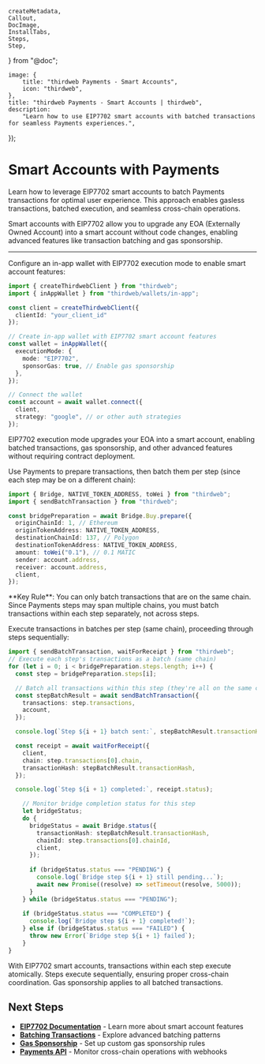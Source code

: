 	createMetadata,
	Callout,
	DocImage,
	InstallTabs,
	Steps,
	Step,
} from "@doc";

	image: {
		title: "thirdweb Payments - Smart Accounts",
		icon: "thirdweb",
	},
	title: "thirdweb Payments - Smart Accounts | thirdweb",
	description:
		"Learn how to use EIP7702 smart accounts with batched transactions for seamless Payments experiences.",
});

# Smart Accounts with Payments

Learn how to leverage EIP7702 smart accounts to batch Payments transactions for optimal user experience. This approach enables gasless transactions, batched execution, and seamless cross-chain operations.

Smart accounts with EIP7702 allow you to upgrade any EOA (Externally Owned Account) into a smart account without code changes, enabling advanced features like transaction batching and gas sponsorship.

---

<Steps>
<Step title='Install the SDK'>
<InstallTabs
	npm="npm i thirdweb"
	yarn="yarn add thirdweb"
	pnpm="pnpm i thirdweb"
/>
</Step>
<Step title='Set up EIP7702 In-App Wallet'>

Configure an in-app wallet with EIP7702 execution mode to enable smart account features:

```typescript
import { createThirdwebClient } from "thirdweb";
import { inAppWallet } from "thirdweb/wallets/in-app";

const client = createThirdwebClient({ 
  clientId: "your_client_id" 
});

// Create in-app wallet with EIP7702 smart account features
const wallet = inAppWallet({
  executionMode: {
    mode: "EIP7702",
    sponsorGas: true, // Enable gas sponsorship
  },
});

// Connect the wallet
const account = await wallet.connect({
  client,
  strategy: "google", // or other auth strategies
});
```

<Callout variant="info">
  EIP7702 execution mode upgrades your EOA into a smart account, enabling batched transactions, gas sponsorship, and other advanced features without requiring contract deployment.
</Callout>

</Step>
<Step title='Prepare Batched Bridge Transactions'>

Use Payments to prepare transactions, then batch them per step (since each step may be on a different chain):

```typescript
import { Bridge, NATIVE_TOKEN_ADDRESS, toWei } from "thirdweb";
import { sendBatchTransaction } from "thirdweb";

const bridgePreparation = await Bridge.Buy.prepare({
  originChainId: 1, // Ethereum
  originTokenAddress: NATIVE_TOKEN_ADDRESS,
  destinationChainId: 137, // Polygon
  destinationTokenAddress: NATIVE_TOKEN_ADDRESS,
  amount: toWei("0.1"), // 0.1 MATIC
  sender: account.address,
  receiver: account.address,
  client,
});
```

<Callout variant="important">
  **Key Rule**: You can only batch transactions that are on the same chain. Since Payments steps may span multiple chains, you must batch transactions within each step separately, not across steps.
</Callout>

</Step>
<Step title='Execute Batched Transactions'>

Execute transactions in batches per step (same chain), proceeding through steps sequentially:

```typescript
import { sendBatchTransaction, waitForReceipt } from "thirdweb";
// Execute each step's transactions as a batch (same chain)
for (let i = 0; i < bridgePreparation.steps.length; i++) {
  const step = bridgePreparation.steps[i];

  // Batch all transactions within this step (they're all on the same chain)
  const stepBatchResult = await sendBatchTransaction({
    transactions: step.transactions,
    account,
  });

  console.log(`Step ${i + 1} batch sent:`, stepBatchResult.transactionHash);

  const receipt = await waitForReceipt({
    client,
    chain: step.transactions[0].chain,
    transactionHash: stepBatchResult.transactionHash,
  });

  console.log(`Step ${i + 1} completed:`, receipt.status);

    // Monitor bridge completion status for this step
    let bridgeStatus;
    do {
      bridgeStatus = await Bridge.status({
        transactionHash: stepBatchResult.transactionHash,
        chainId: step.transactions[0].chainId,
        client,
      });
      
      if (bridgeStatus.status === "PENDING") {
        console.log(`Bridge step ${i + 1} still pending...`);
        await new Promise((resolve) => setTimeout(resolve, 5000));
      }
    } while (bridgeStatus.status === "PENDING");
    
    if (bridgeStatus.status === "COMPLETED") {
      console.log(`Bridge step ${i + 1} completed!`);
    } else if (bridgeStatus.status === "FAILED") {
      throw new Error(`Bridge step ${i + 1} failed`);
    }
}
```

<Callout variant="info">
  With EIP7702 smart accounts, transactions within each step execute atomically. Steps execute sequentially, ensuring proper cross-chain coordination. Gas sponsorship applies to all batched transactions.
</Callout>

</Step>
</Steps>

## Next Steps

- **[EIP7702 Documentation](/wallets/sponsor-gas)** - Learn more about smart account features
- **[Batching Transactions](/typescript/v5/account-abstraction/batching-transactions)** - Explore advanced batching patterns
- **[Gas Sponsorship](/wallets/sponsor-gas)** - Set up custom gas sponsorship rules
- **[Payments API](/payments/webhooks)** - Monitor cross-chain operations with webhooks
